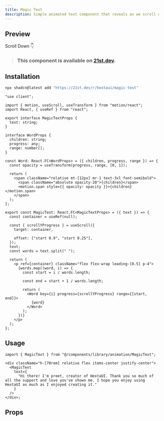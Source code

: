 ```yaml
---
title: Magic Text
description: Simple animated text component that reveals as we scroll down the page.
---
```



## Preview

<PreviewContainer className="h-[70rem] relative">
  <div className="flex items-center justify-center gap-1 absolute w-full top-10 mx-auto font-medium">
    Scroll Down 👇
  </div>
  <MagicText
    text={
      "Hi there! I'm preet, creator of HextaUI. Thank you so much of all the support and love you've shown me. I hope you enjoy using HextaUI as much as I enjoyed creating it."
    }
  />
</PreviewContainer>

> ### This component is available on [21st.dev](https://tinyurl.com/3a2cw3ht).

## Installation

```bash tab="CLI" title="NPM"
npx shadcn@latest add "https://21st.dev/r/hextaui/magic-text"
```

```tsx title="MagicText.tsx" tab="Manually"
"use client";

import { motion, useScroll, useTransform } from "motion/react";
import React, { useRef } from "react";

export interface MagicTextProps {
  text: string;
}

interface WordProps {
  children: string;
  progress: any;
  range: number[];
}

const Word: React.FC<WordProps> = ({ children, progress, range }) => {
  const opacity = useTransform(progress, range, [0, 1]);

  return (
    <span className="relative mt-[12px] mr-1 text-3xl font-semibold">
      <span className="absolute opacity-20">{children}</span>
      <motion.span style={{ opacity: opacity }}>{children}</motion.span>
    </span>
  );
};

export const MagicText: React.FC<MagicTextProps> = ({ text }) => {
  const container = useRef(null);

  const { scrollYProgress } = useScroll({
    target: container,

    offset: ["start 0.9", "start 0.25"],
  });
  text;
  const words = text.split(" ");

  return (
    <p ref={container} className="flex flex-wrap leading-[0.5] p-4">
      {words.map((word, i) => {
        const start = i / words.length;

        const end = start + 1 / words.length;

        return (
          <Word key={i} progress={scrollYProgress} range={[start, end]}>
            {word}
          </Word>
        );
      })}
    </p>
  );
};
```

## Usage

```tsx title="index.tsx"
import { MagicText } from "@/components/library/animation/MagicText";

<div className="h-[70rem] relative flex items-center justify-center">
  <MagicText
    text={
      "Hi there! I'm preet, creator of HextaUI. Thank you so much of all the support and love you've shown me. I hope you enjoy using HextaUI as much as I enjoyed creating it."
    }
  />
</div>;
```

## Props

<AutoTypeTable
  path="./components/library/animation/MagicText.tsx"
  name="MagicTextProps"
/>
